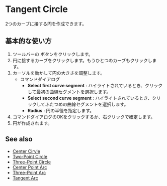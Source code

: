 
# Tangent Circle 

<Reference shortcut="" command="Tangent Circle" button="Toolbar" />

2つのカーブに接する円を作成できます。

## 基本的な使い方

1. ツールバーの <ButtonIcon type="button-tangent-circle" /> ボタンをクリックします。
2. 円に接するカーブをクリックします。もうひとつのカーブもクリックします。
3. カーソルを動かして円の大きさを調整します。
    - <Kst>コマンドダイアログ</Kst>
        - **Select first curve segment** : ハイライトされているとき、クリックして最初の曲線セグメントを選択します。
        - **Select second curve segment** : ハイライトされているとき、クリックしてふたつめの曲線セグメントを選択します。
        - **Radius** : 円の半径を指定します。
4. コマンドダイアログのOKをクリックするか、右クリックで確定します。
5. 円が作成されます。

<VideoPlayer fileName="tangent-circle"/>

## See also
- [Center Cirvle](center-circle)
- [Two-Point Circle](two-point-circle)
- [Three-Point Circle](three-point-circle)
- [Center Point Arc](center-point-arc)
- [Three-Point Arc](three-point-arc)
- [Tangent Arc](tangent-arc)





